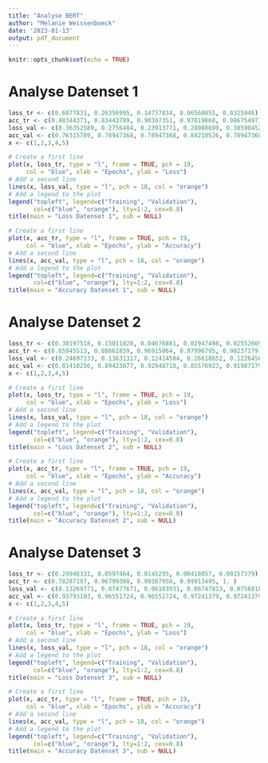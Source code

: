 ---
title: "Analyse BERT"
author: "Melanie Weissenboeck"
date: '2023-01-13'
output: pdf_document
---

```{r setup, include=FALSE}
knitr::opts_chunk$set(echo = TRUE)
```


# Analyse Datenset 1

```{r}
loss_tr <- c(0.6077831, 0.26356995, 0.14737834, 0.06560055, 0.0325946)
acc_tr <- c(0.48344371, 0.83443709, 0.90397351, 0.97019868, 0.98675497)
loss_val <- c(0.36352589, 0.2756484, 0.23913771, 0.28088699, 0.38590452)
acc_val <- c(0.76315789, 0.78947368, 0.78947368, 0.84210526, 0.78947368)
x <- c(1,2,3,4,5)
```

```{r}
# Create a first line
plot(x, loss_tr, type = "l", frame = TRUE, pch = 19, 
     col = "blue", xlab = "Epochs", ylab = "Loss")
# Add a second line
lines(x, loss_val, type = "l", pch = 18, col = "orange")
# Add a legend to the plot
legend("topleft", legend=c("Training", "Validation"),
       col=c("blue", "orange"), lty=1:2, cex=0.8)
title(main = "Loss Datenset 1", sub = NULL)
```


```{r}
# Create a first line
plot(x, acc_tr, type = "l", frame = TRUE, pch = 19, 
     col = "blue", xlab = "Epochs", ylab = "Accuracy")
# Add a second line
lines(x, acc_val, type = "l", pch = 18, col = "orange")
# Add a legend to the plot
legend("topleft", legend=c("Training", "Validation"),
       col=c("blue", "orange"), lty=1:2, cex=0.8)
title(main = "Accuracy Datenset 1", sub = NULL)
```

# Analyse Datenset 2

```{r}
loss_tr <- c(0.38197518, 0.15011828, 0.04676881, 0.02947498, 0.02552669)
acc_tr <- c(0.65945513, 0.88661859, 0.96915064, 0.97996795, 0.98237179)
loss_val <- c(0.24697133, 0.13631317, 0.12414584, 0.26618652, 0.12264567)
acc_val <- c(0.81410256, 0.89423077, 0.92948718, 0.85576923, 0.91987179)
x <- c(1,2,3,4,5)
```

```{r}
# Create a first line
plot(x, loss_tr, type = "l", frame = TRUE, pch = 19, 
     col = "blue", xlab = "Epochs", ylab = "Loss")
# Add a second line
lines(x, loss_val, type = "l", pch = 18, col = "orange")
# Add a legend to the plot
legend("topleft", legend=c("Training", "Validation"),
       col=c("blue", "orange"), lty=1:2, cex=0.8)
title(main = "Loss Datenset 2", sub = NULL)
```

```{r}
# Create a first line
plot(x, acc_tr, type = "l", frame = TRUE, pch = 19, 
     col = "blue", xlab = "Epochs", ylab = "Accuracy")
# Add a second line
lines(x, acc_val, type = "l", pch = 18, col = "orange")
# Add a legend to the plot
legend("topleft", legend=c("Training", "Validation"),
       col=c("blue", "orange"), lty=1:2, cex=0.8)
title(main = "Accuracy Datenset 2", sub = NULL)
```


# Analyse Datenset 3

```{r}
loss_tr <- c(0.29946331, 0.0597464, 0.0145295, 0.00410857, 0.00157379)
acc_tr <- c(0.78287197, 0.96799308, 0.99307958, 0.99913495, 1. )
loss_val <- c(0.13269771, 0.07477671, 0.06103931, 0.06747813, 0.07568188)
acc_val <- c(0.93793103, 0.96551724, 0.96551724, 0.97241379, 0.97241379)
x <- c(1,2,3,4,5)
```

```{r}
# Create a first line
plot(x, loss_tr, type = "l", frame = TRUE, pch = 19, 
     col = "blue", xlab = "Epochs", ylab = "Loss")
# Add a second line
lines(x, loss_val, type = "l", pch = 18, col = "orange")
# Add a legend to the plot
legend("topleft", legend=c("Training", "Validation"),
       col=c("blue", "orange"), lty=1:2, cex=0.8)
title(main = "Loss Datenset 3", sub = NULL)
```


```{r}
# Create a first line
plot(x, acc_tr, type = "l", frame = TRUE, pch = 19, 
     col = "blue", xlab = "Epochs", ylab = "Accuracy")
# Add a second line
lines(x, acc_val, type = "l", pch = 18, col = "orange")
# Add a legend to the plot
legend("topleft", legend=c("Training", "Validation"),
       col=c("blue", "orange"), lty=1:2, cex=0.8)
title(main = "Accuracy Datenset 3", sub = NULL)
```


